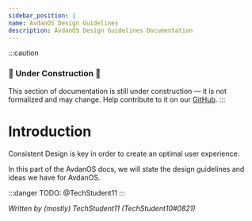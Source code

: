 ```yaml
---
sidebar_position: 1
name: AvdanOS Design Guidelines
description: AvdanOS Design Guidelines Documentation
---
```


:::caution

### 🚧 Under Construction 🚧

This section of documentation is still under construction — it is not formalized and may change.
Help contribute to it on our [GitHub](https://github.com/Avdan-OS/docsite/docs/meta/contributing/documentation.md).
:::

# Introduction

Consistent Design is key in order to create an optimal user experience.

In this part of the AvdanOS docs, we will state the design guidelines and ideas we have for AvdanOS.

:::danger
TODO: @TechStudent11
:::

_Written by (mostly) TechStudent11 (TechStudent10#0821)_
